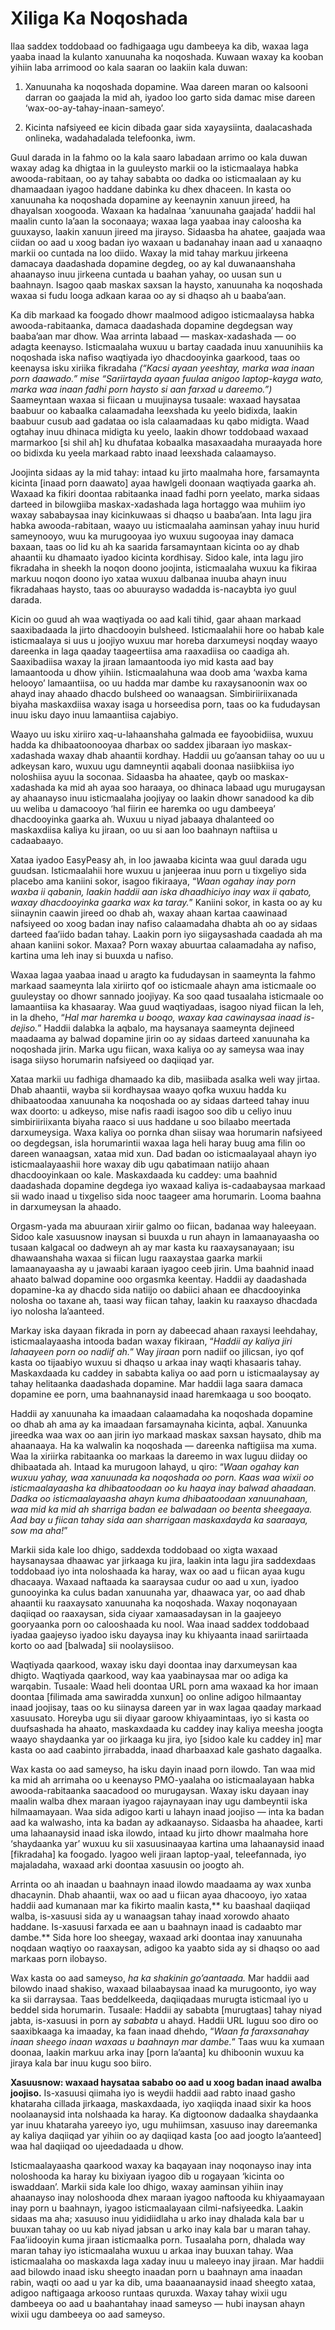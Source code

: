 # Xiliga Ka Noqoshada

Ilaa saddex toddobaad oo fadhigaaga ugu dambeeya ka dib, waxaa laga yaaba inaad la kulanto xanuunaha ka noqoshada. Kuwaan waxay ka kooban yihiin laba arrimood oo kala saaran oo laakiin kala duwan:

1.  Xanuunaha ka noqoshada dopamine. Waa dareen maran oo kalsooni darran oo gaajada la mid ah, iyadoo loo garto sida damac mise dareen ‘wax-oo-ay-tahay-inaan-sameyo’.

2.  Kicinta nafsiyeed ee kicin dibada gaar sida xayaysiinta, daalacashada onlineka, wadahadalada telefoonka, iwm. 

Guul darada in la fahmo oo la kala saaro labadaan arrimo oo kala duwan waxay adag ka dhigtaa in la guuleysto markii oo la isticmaalaya habka awooda-rabitaan, oo ay tahay sababta oo dadka oo isticmaalaan ay ku dhamaadaan iyagoo haddane dabinka ku dhex dhaceen. In kasta oo xanuunaha ka noqoshada dopamine ay keenaynin xanuun jireed, ha dhayalsan xoogooda. Waxaan ka hadalnaa ‘xanuunaha gaajada’ haddii hal maalin cunto la’aan la soconaaya; waxaa laga yaabaa inay caloosha ka guuxayso, laakin xanuun jireed ma jirayso. Sidaasba ha ahatee, gaajada waa ciidan oo aad u xoog badan iyo waxaan u badanahay inaan aad u xanaaqno markii oo cuntada na loo diido. Waxay la mid tahay markuu jirkeena damacaya daadashada dopamine degdeg, oo ay kal duwanaanshaha ahaanayso inuu jirkeena cuntada u baahan yahay, oo uusan sun u baahnayn. Isagoo qaab maskax saxsan la haysto, xanuunaha ka noqoshada waxaa si fudu looga adkaan karaa oo ay si dhaqso ah u baaba’aan.

Ka dib markaad ka foogado dhowr maalmood adigoo isticmaalaysa habka awooda-rabitaanka, damaca daadashada dopamine degdegsan way baaba’aan mar dhow. Waa arrinta labaad — maskax-xadashada — oo adagta keenayso. Isticmaalaha wuxuu u bartay caadada inuu xanuunihiis ka noqoshada iska nafiso waqtiyada iyo dhacdooyinka gaarkood, taas oo keenaysa isku xiriika fikradaha *(“Kacsi ayaan yeeshtay, marka waa inaan porn daawado.” mise “Sariirtayda ayaan fuulaa anigoo laptop-kayga wato, marka waa inaan fadhi porn haysto si aan farxad u dareemo.”)* Saameyntaan waxaa si fiicaan u muujinaysa tusaale: waxaad haysataa baabuur oo kabaalka calaamadaha leexshada ku yeelo bidixda, laakin baabuur cusub aad gadataa oo isla calaamadaas ku qabo midigta. Waad ogtahay inuu dhinaca midigta ku yeelo, laakin dhowr toddobaad waxaad marmarkoo [si shil ah] ku dhufataa kobaalka masaxaadaha muraayada hore oo bidixda ku yeela markaad rabto inaad leexshada calaamayso. 

Joojinta sidaas ay la mid tahay: intaad ku jirto maalmaha hore, farsamaynta kicinta [inaad porn daawato] ayaa hawlgeli doonaan waqtiyada gaarka ah. Waxaad ka fikiri doontaa rabitaanka inaad fadhi porn yeelato, marka sidaas darteed in bilowgiiba maskax-xadashada laga hortaggo waa muhiim iyo waxay sababaysaa inay kicinkuwaas si dhaqso u baaba’aan. Inta lagu jira habka awooda-rabitaan, waayo uu isticmaalaha aaminsan yahay inuu hurid sameynooyo, wuu ka murugooyaa iyo wuxuu sugooyaa inay damaca baxaan, taas oo lid ku ah ka saarida farsamayntaan kicinta oo ay dhab ahaantii ku dhamaato iyadoo kicinta kordhisay. Sidoo kale, inta lagu jiro fikradaha in sheekh la noqon doono joojinta, isticmaalaha wuxuu ka fikiraa markuu noqon doono iyo xataa wuxuu dalbanaa inuuba ahayn inuu fikradahaas haysto, taas oo abuurayso wadadda is-nacaybta iyo guul darada.

Kicin oo guud ah waa waqtiyada oo aad kali tihid, gaar ahaan markaad saaxibadaada la jirto dhacdooyin bulsheed. Isticmaalahii hore oo habab kale isticmaalaya si uus u joojiyo wuxuu mar horeba darxumeysi noqday waayo dareenka in laga qaaday taageertiisa ama raaxadiisa oo caadiga ah. Saaxibadiisa waxay la jiraan lamaantooda iyo mid kasta aad bay lamaantooda u dhow yihiin. Isticmaalahuna waa doob ama ‘waxba kama helooyo’ lamaantiisa, oo uu hadda mar dambe ku raxaysanoonin wax oo ahayd inay ahaado dhacdo bulsheed oo wanaagsan. Simbiriiriixanada biyaha maskaxdiisa waxay isaga u horseedisa porn, taas oo ka fududaysan inuu isku dayo inuu lamaantiisa cajabiyo.

Waayo uu isku xiriiro xaq-u-lahaanshaha galmada ee fayoobidiisa, wuxuu hadda ka dhibaatoonooyaa dharbax oo saddex jibaraan iyo maskax-xadashada waxay dhab ahaantii kordhay. Haddii uu go’aansan tahay oo uu u adkeysan karo, wuxuu ugu damneyntii aqabali doonaa nasiibkiisa iyo noloshiisa ayuu la soconaa. Sidaasba ha ahaatee, qayb oo maskax-xadashada ka mid ah ayaa soo haraaya, oo dhinaca labaad ugu murugaysan ay ahaanayso inuu isticmaalaha joojiyay oo laakin dhowr sanadood ka dib uu weliba u damacooyo ‘hal fiirin ee haremka oo ugu dambeeya’ dhacdooyinka gaarka ah. Wuxuu u niyad jabaaya dhalanteed oo maskaxdiisa kaliya ku jiraan, oo uu si aan loo baahnayn naftiisa u cadaabaayo.

Xataa iyadoo EasyPeasy ah, in loo jawaaba kicinta waa guul darada ugu guudsan. Isticmaalahii hore wuxuu u janjeeraa inuu porn u tixgeliyo sida placebo ama kaniini sokor, isagoo fikiraaya, “*Waan ogahay inay porn waxba ii qabanin, laakin haddii aan iska dhaadhiciyo inay wax ii qabato, waxay dhacdooyinka gaarka wax ka taray.*” Kaniini sokor, in kasta oo ay ku siinaynin caawin jireed oo dhab ah, waxay ahaan kartaa caawinaad nafsiyeed oo xoog badan inay nafiso calaamadaha dhabta ah oo ay sidaas darteed faa’iido badan tahay. Laakin porn iyo siigaysashada caadada ah ma ahaan kaniini sokor. Maxaa? Porn waxay abuurtaa calaamadaha ay nafiso, kartina uma leh inay si buuxda u nafiso. 

Waxaa lagaa yaabaa inaad u aragto ka fududaysan in saameynta la fahmo markaad saameynta lala xiriirto qof oo isticmaale ahayn ama isticmaale oo guuleystay oo dhowr sannado joojiyay. Ka soo qaad tusaalaha isticmaale oo lamaantiisa ka khasaaray. Waa guud waqtiyadaas, isagoo niyad fiican la leh, in la dheho, “*Hal mar haremka u booqo, waxay kaa cawinaysaa inaad is-dejiso.*” Haddii dalabka la aqbalo, ma haysanaya saameynta dejineed maadaama ay balwad dopamine jirin oo ay sidaas darteed xanuunaha ka noqoshada jirin. Marka ugu fiican, waxa kaliya oo ay sameysa waa inay isaga siiyso horumarin nafsiyeed oo daqiiqad yar. 

Xataa markii uu fadhiga dhamaado ka dib, masiibada asalka weli way jirtaa. Dhab ahaantii, wayba sii kordhaysaa waayo qofka wuxuu hadda ku dhibaatoodaa xanuunaha ka noqoshada oo ay sidaas darteed tahay inuu wax doorto: u adkeyso, mise nafis raadi isagoo soo dib u celiyo inuu simbiriiriixanta biyaha raaco si uus haddane u soo bilaabo meertada darxumeysiga. Waxa kaliya oo pornka dhan siisay waa horumarin nafsiyeed oo degdegsan, isla horumarintii waxaa laga heli haray buug ama filin oo dareen wanaagsan, xataa mid xun. Dad badan oo isticmaalayaal ahayn iyo isticmaalayaashii hore waxay dib ugu qabatimaan natiijo ahaan dhacdooyinkaan oo kale. Maskaxdaada ku caddey: uma baahnid daadashada dopamine degdega iyo waxaad kaliya is-cadaabaysaa markaad sii wado inaad u tixgeliso sida nooc taageer ama horumarin. Looma baahna in darxumeysan la ahaado. 

Orgasm-yada ma abuuraan xiriir galmo oo fiican, badanaa way haleeyaan. Sidoo kale xasuusnow inaysan si buuxda u run ahayn in lamaanayaasha oo tusaan kalgacal oo dadweyn ah ay mar kasta ku raaxaysanayaan; isu dhawaanshaha waxaa si fiican lugu raaxaystaa gaarka markii lamaanayaasha ay u jawaabi karaan iyagoo ceeb jirin. Uma baahnid inaad ahaato balwad dopamine ooo orgasmka keentay. Haddii ay daadashada dopamine-ka ay dhacdo sida natiijo oo dabiici ahaan ee dhacdooyinka nolosha oo taxane ah, taasi way fiican tahay, laakin ku raaxayso dhacdada iyo nolosha la’aanteed.

Markay iska dayaan fikrada in porn ay dabeecad ahaan raxaysi leehdahay, isticmaalayaasha intooda badan waxay fikiraan, “*Haddii ay kaliya jiri lahaayeen porn oo nadiif ah.*” Way *jiraan* porn nadiif oo jilicsan, iyo qof kasta oo tijaabiyo wuxuu si dhaqso u arkaa inay waqti khasaaris tahay. Maskaxdaada ku caddey in sababta kaliya oo aad porn u isticmaalaysay ay tahay helitaanka daadashada dopamine. Mar haddii laga saara damaca dopamine ee porn, uma baahnanaysid inaad haremkaaga u soo booqato. 

Haddii ay xanuunaha ka imaadaan calaamadaha ka noqoshada dopamine oo dhab ah ama ay ka imaadaan farsamaynaha kicinta, aqbal. Xanuunka jireedka waa wax oo aan jirin iyo markaad maskax saxsan haysato, dhib ma ahaanaaya. Ha ka walwalin ka noqoshada — dareenka naftigiisa ma xuma. Waa la xiriirka rabitaanka oo markaas la dareemo in wax luguu diiday oo dhibaatada ah. Intaad ka murugoon lahayd, u qiro: “*Waan ogahay kan wuxuu yahay, waa xanuunada ka noqoshada oo porn. Kaas waa wixii oo isticmaalayaasha ka dhibaatoodaan oo ku haaya inay balwad ahaadaan. Dadka oo isticmaalayaasha ahayn kuma dhibaatoodaan xanuunahaan, waa mid ka mid ah sharriga badan ee balwadaan oo beenta sheegaaya. Aad bay u fiican tahay sida aan sharrigaan maskaxdayda ka saaraaya, sow ma aha!*” 

Markii sida kale loo dhigo, saddexda toddobaad oo xigta waxaad haysanaysaa dhaawac yar jirkaaga ku jira, laakin inta lagu jira saddexdaas toddobaad iyo inta noloshaada ka haray, wax oo aad u fiican ayaa kugu dhacaaya. Waxaad naftaada ka saaraysaa cudur oo aad u xun, iyadoo gunooyinka ka culus badan xanuunaha yar, dhaawaca yar, oo aad dhab ahaantii ku raaxaysato xanuunaha ka noqoshada. Waxay noqonayaan daqiiqad oo raaxaysan, sida ciyaar xamaasadaysan in la gaajeeyo gooryaanka porn oo calooshaada ku nool. Waa inaad saddex toddobaad iyadaa gaajeyso iyadoo isku dayaysa inay ku khiyaanta inaad sariirtaada korto oo aad [balwada] sii noolaysiisoo. 

Waqtiyada qaarkood, waxay isku dayi doontaa inay darxumeysan kaa dhigto. Waqtiyada qaarkood, way kaa yaabinaysaa mar oo adiga ka warqabin. Tusaale: Waad heli doontaa URL porn ama waxaad ka hor imaan doontaa [filimada ama sawiradda xunxun] oo online adigoo hilmaantay inaad joojisay, taas oo ku siinaysa dareen yar in wax lagaa qaaday markaad xasuusato. Horeyba ugu sii diyaar garoow khiyaamintaas, iyo si kasta oo duufsashada ha ahaato, maskaxdaada ku caddey inay kaliya meesha joogta waayo shaydaanka yar oo jirkaaga ku jira, iyo [sidoo kale ku caddey in] mar kasta oo aad caabinto jirrabadda, inaad dharbaaxad kale gashato dagaalka. 

Wax kasta oo aad sameyso, ha isku dayin inaad porn ilowdo. Tan waa mid ka mid ah arrimaha oo u keenayso PMO-yaalaha oo isticmaalayaan habka awooda-rabitaanka saacadood oo murugaysan. Waxay isku dayaan inay maalin walba dhex maraan iyagoo rajaynayaan inay ugu dambeyntii iska hilmaamayaan. Waa sida adigoo karti u lahayn inaad joojiso — inta ka badan aad ka walwasho, inta ka badan ay adkaanayso. Sidaasba ha ahaadee, karti uma lahaanaysid inaad iska ilowdo, intaad ku jirto dhowr maalmaha hore ‘shaydaanka yar’ wuxuu ku sii xasuusinaayaa kartina uma lahaanaysid inaad [fikradaha] ka foogado. Iyagoo weli jiraan laptop-yaal, teleefannada, iyo majaladaha, waxaad arki doontaa xasuusin oo joogto ah. 

Arrinta oo ah inaadan u baahnayn inaad ilowdo maadaama ay wax xunba dhacaynin. Dhab ahaantii, wax oo aad u fiican ayaa dhacooyo, iyo xataa haddii aad kumanaan mar ka fikirto maalin kasta,** ku baashaal daqiiqad walba, is-xasuusi sida ay u wanaagsan tahay inaad xorowdo ahaato haddane. Is-xasuusi farxada ee aan u baahnayn inaad is cadaabto mar dambe.** Sida hore loo sheegay, waxaad arki doontaa inay xanuunaha noqdaan waqtiyo oo raaxaysan, adigoo ka yaabto sida ay si dhaqso oo aad markaas porn ilobayso.

Wax kasta oo aad sameyso, *ha ka shakinin go’aantaada.* Mar haddii aad bilowdo inaad shakiso, waxaad bilaabaysaa inaad ka murugoonto, iyo way ka sii darraysaa. Taas beddelkeeda, daqiiqadaas murugta isticmaal iyo u beddel sida horumarin. Tusaale: Haddii ay sababta [murugtaas] tahay niyad jabta, is-xasuusi in porn ay *sababta* u ahayd. Haddii URL luguu soo diro oo saaxibkaaga ka imaaday, ka faan inaad dhehdo, “*Waan fa faraxsanahay inaan sheego inaan waxaas u baahnayn mar dambe.*” Taas wuu ka xumaan doonaa, laakin markuu arka inay [porn la’aanta] ku dhiboonin wuxuu ka jiraya kala bar inuu kugu soo biiro.

**Xasuusnow: waxaad haysataa sababo oo aad u xoog badan inaad awalba joojiso.** Is-xasuusi qiimaha iyo is weydii haddii aad rabto inaad gasho khataraha cillada jirkaaga, maskaxdaada, iyo xaqiiqda inaad sixir ka hoos noolaanaysid inta nolshaada ka haray. Ka digtoonow dadaalka shaydaanka yar inuu khataraha yareeyo iyo, ugu muhiimsan, xasuuso inay dareemanka ay kaliya daqiiqad yar yihiin oo ay daqiiqad kasta [oo aad joogto la’aanteed] waa hal daqiiqad oo ujeedadaada u dhow.

Isticmaalayaasha qaarkood waxay ka baqayaan inay noqonayso inay inta noloshooda ka haray ku bixiyaan iyagoo dib u rogayaan ‘kicinta oo iswaddaan’. Markii sida kale loo dhigo, waxay aaminsan yihiin inay ahaanayso inay noloshooda dhex maraan iyagoo naftooda ku khiyaamayaan inay porn u baahnayn, iyagoo isticmaalayaan cilmi-nafsiyeedka. Laakin sidaas ma aha; xasuuso inuu yididiidlaha u arko inay dhalada kala bar u buuxan tahay oo uu kab niyad jabsan u arko inay kala bar u maran tahay. Faa’iidooyin kuma jiraan isticmaalka porn. Tusaalaha porn, dhalada way maran tahay iyo isticmaalaha wuxuu u arkaa inay buuxan tahay. Waa isticmaalaha oo maskaxda laga xaday inuu u maleeyo inay jiraan. Mar haddii aad bilowdo inaad isku sheegto inaadan porn u baahnayn ama inaadan rabin, waqti oo aad u yar ka dib, uma baaanaanaysid inaad sheegto xataa, adigoo naftigaaga arkooso runtaas quruxda. Waxay tahay wixii ugu dambeeya oo aad u baahantahay inaad sameyso — hubi inaysan ahayn wixii ugu dambeeya oo aad sameyso.
